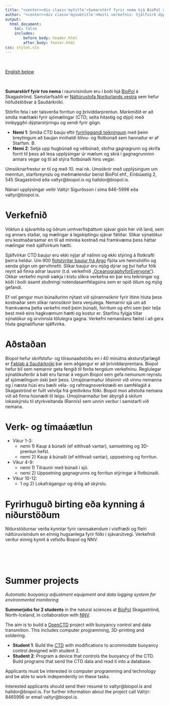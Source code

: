 ```yaml
---
title: "<center><div class='mytitle'>Sumarstörf fyrir nema hjá BioPol á Skagaströnd, sumarið 2020</div></center>"
author: "<center><div class='mysubtitle'>Heiti verkefnis: Sjálfvirk dýptarstýring umhverfismæla í hafi og skráningar í gagnagrunn</div></center>"
output:
  html_document:
    toc: false
    includes: 
        before_body: header.html
        after_body: footer.html
css: styles.css
---
```



<div class="mycontent">

<br>

[English below](#summer)

<br>

__Sumarstörf fyrir tvo nema__ í raunvísindum eru í boði hjá [BioPol](https://biopol.is/) á Skagaströnd. Samstarfsaðili er [Náttúrustofa Norðurlands vestra](https://www.nnv.is/) sem hefur höfuðstöðvar á Sauðárkróki. 

Störfin fela í sér talsverða forritun og þrívíddarprentun. Markmiðið er að smíða mælitæki fyrir sjómælingar (CTD; selta hitastig og dýpi) með innbyggðri dýptarstýringu og sendi fyrir gögn.

* **Nemi 1**: Smíða CTD bauju eftir [fyrirliggjandi teikningum](https://github.com/OceanographyforEveryone/OpenCTD) með þeim breytingum að baujan innihaldi tölvu- og flotbúnað sem hannaður er af Starfsm. B.
* **Nemi 2**: Setja upp hugbúnað og vélbúnað, stofna gagnagrunn og skrifa forrit til þess að lesa upplýsingar úr mælum og skrá í gagnagrunninn annars vegar og til að stýra flotbúnaði hins vegar.

Umsóknarfrestur er til og með 10. maí nk. Umsóknir með upplýsingum um menntun, starfsreynslu og meðmælendur berist BioPol ehf., Einbúastíg 2, 545 Skagaströnd eða valtyr@biopol.is og halldor@biopol.is.

Nánari upplýsingar veitir Valtýr Sigurðsson í síma 846-5996 eða valtyr@biopol.is.

# Verkefnið
Vöktun á sjávarhita og öðrum umhverfisþáttum sjávar gisin hér við land, sem og annars staðar, og mælingar á lagskiptingu sjávar fátíðar. Slíkar sýnatökur eru kostnaðarsamar en til að minnka kostnað má framkvæma þess háttar mælingar með sjálfvirkum hætti. 

Sjálfvirkar CTD baujur eru ekki nýjar af nálinni og ekki stýring á flotkrafti þeirra heldur. Um 900 [flotstýrðar baujur frá Argo](http://www.argo.ucsd.edu/How_Argo_floats.html) fljóta um heimshöfin og senda gögn um gervihnetti. Slíkar baujur eru mjög dýrar og því hefur fólk reynt að finna aðrar lausnir (t.d. verkefnið [„OceanographyforEveryone“](https://github.com/OceanographyforEveryone/OpenCTD)). Okkar verkefni myndi sækja í kistu slíkra verkefna en þar eru teikningar og kóði í boði ásamt stuðningi notendasamfélagsins sem er opið öllum og mjög gefandi. 

Ef vel gengur mun búnaðurinn nýtast við sjórannsóknir fyrir lítinn hluta þess kostnaðar sem slíkar rannsóknir bera venjulega. Nemarnir sjá um að framkvæma þetta verkefni með þeim búnaði, forritum og efni sem þeir telja best með eins hagkvæmum hætti og kostur er.
Starfinu fylgja tíðar sýnatökur og úrvinnsla tölulegra gagna. Verkefni nemandans fælist í að gera hluta gagnaöflunar sjálfvirka.

# Aðstaðan
Biopol hefur skrifstofu- og tilraunaaðstöðu en í 40 mínútna akstursfjarlægð er [Fablab á Sauðárkróki](https://www.fablab.is/starfsstodvar/saudarkrokur/) þar sem aðgangur er að þrívíddarprentara. Biopol hefur bíl sem nemarnir geta fengið til ferða tengdum verkefninu. Reglulegar sýnatökuferðir á báti eru farnar á vegum Biopol sem gefa nemunum reynslu af sjómælingum óski þeir þess. 
Umsjónarmaður liðsinnir við vinnu nemanna og í næsta húsi eru bæði véla- og rafmagnsverkstæði en samfélagið á Skagaströnd er fullt velvilja frá greiðviknu fólki. Biopol mun aðstoða nemana við að finna húsnæði til leigu. Umsjónarmaður ber ábyrgð á skilum lokaskýrslu til styrkveitanda (Rannís) sem unnin verður í samstarfi við nemana.

# Verk- og tímaáætlun
* Vikur 1-3:
    + nemi 1) Kaup á búnaði (ef eitthvað vantar), samsetning og 3D-prentun hefst.
    + nemi 2) Kaup á búnaði (ef eitthvað vantar), uppsetning og forritun.
* Vikur 4-9:
    + nemi 1) Tilraunir með búnað í sjó.
    + nemi 2) Uppsetning gagnagrunns og forritun stýringar á flotbúnaði.
* Vikur 10-12:
    + 1 og 2) Lokafrágangur og drög að skýrslu.

# Fyrirhuguð birting eða kynning á niðurstöðum
Niðurstöðurnar verða kynntar fyrir rannsakendum í vistfræði og fleiri náttúruvísindum en einnig hugsanlega fyrir fólki í sjávarútvegi. Verkefnið verður einnig kynnt á vefsíðu Biopol og NNV.

<br><br><br>

# Summer projects {#summer}

_Automatic buoyancy adjustment equipment and data logging system for environmental monitoring_

__Summerjobs for 2 students__ in the natural sciences at [BioPol](https://biopol.is/) Skagaströnd, North-Iceland, in collaboration with [NNV](https://www.nnv.is/). 

The aim is to build a [OpenCTD](https://github.com/OceanographyforEveryone/OpenCTD) project with buoyancy control and data transmition. This includes computer programming, 3D-printing and soldering.

* **Student 1**: Build the [CTD](https://github.com/OceanographyforEveryone/OpenCTD) with modifications to acommodate buoyancy control designed with student 2.
* **Student 2**: Program a device that controls the buoyancy of the CTD. Build programs that send the CTD data and read it into a database. 

Applicants must be interested in computer programming and technology and be able to work independently on these tasks.

Interested applicants should send their resumé to valtyr@biopol.is and halldor@biopol.is. For further information about the project call Valtýr: 8465996 or email valtyr@biopol.is.

<br><br>

</div>